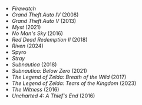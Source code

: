 
- _Firewatch_
- _Grand Theft Auto IV_ (2008)
- _Grand Theft Auto V_ (2013)
- _Myst_ (2021)
- _No Man's Sky_ (2016)
- _Red Dead Redemption II_ (2018)
- _Riven_ (2024)
- Spyro
- _Stray_
- _Subnautica_ (2018)
- _Subnautica: Below Zero_ (2021)
- _The Legend of Zelda: Breath of the Wild_ (2017)
- _The Legend of Zelda: Tears of the Kingdom_ (2023)
- _The Witness_ (2016)
- _Uncharted 4: A Thief's End_ (2016)
